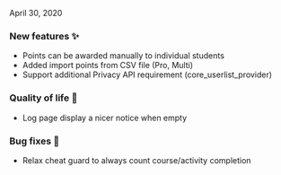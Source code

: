 
<ReleaseDate>April 30, 2020</ReleaseDate>

<h3>New features ✨</h3>

- Points can be awarded manually to individual students
- Added import points from CSV file (Pro, Multi)
- Support additional Privacy API requirement (core_userlist_provider)

<h3>Quality of life 💪</h3>

- Log page display a nicer notice when empty

<h3>Bug fixes 🐛</h3>

- Relax cheat guard to always count course/activity completion
